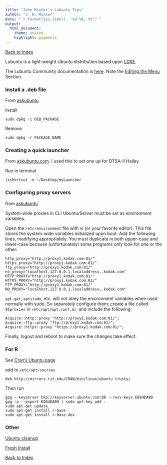 ```yaml
---
title: "John Minter's Lubuntu Tips"
author: "J. R. Minter"
date: "`r format(Sys.time(), '%d %B, %Y')`"
output:
  html_document:
    theme: united
    highlight: pygments
---
```


[Back to Index](../README.html)

Lubuntu is a light-weight Ubuntu distribution based upon [LDXE](http://wiki.lxde.org/en/Main_Page).

The Lubuntu Community documentation is [here](https://help.ubuntu.com/community/Lubuntu/Documentation). Note the [Editing the Menu](https://help.ubuntu.com/community/Lubuntu/Documentation/EditingTheMenu) Section.

### Install a .deb file

From [askubuntu](http://
askubuntu.com/questions/40779/how-do-i-install-a-deb-file-via-the-command-line)

Install

```
sudo dpkg -i DEB_PACKAGE
```

Remove

```
sudo dpkg -r PACKAGE_NAME
```
### Creating a quick launcher

From [askubuntu.com](http://askubuntu.com/questions/466395/how-can-i-create-a-quick-launcher-in-lubuntu). I used this to set one up for DTSA-II Halley.

Run in terminal

```
lxshortcut -o ~/Desktop/myLauncher
```

### Configuring proxy servers

from [askubuntu]( http://askubuntu.com/questions/175172/how-do-i-configure-proxies-in-ubuntu-server-or-minimal-cli-ubuntu)


 System-wide proxies in CLI Ubuntu/Server must be set as environment variables.

 Open the ``/etc/environment`` file with vi (or your favorite editor). This file stores the system-wide variables initialized upon boot. Add the following lines, modifying appropriately. You must duplicate in both upper-case and lower-case because (unfortunately) some programs only look for one or the other:
 
```
http_proxy="http://proxy1.kodak.com:81/"    
https_proxy="http://proxy1.kodak.com:81/"    
ftp_proxy="http://proxy1.kodak.com:81/"    
no_proxy="localhost,127.0.0.1,localaddress,.kodak.com"    
HTTP_PROXY="http://proxy1.kodak.com:81/"    
HTTPS_PROXY="http://proxy1.kodak.com:81/"    
FTP_PROXY="http://proxy1.kodak.com:81/"    
NO_PROXY="localhost,127.0.0.1,localaddress,.kodak.com"    
``` 
 
 
 ``apt-get``, ``aptitude``, etc. will not obey the environment variables when used normally with sudo. So separately configure them; create a file called ``95proxies`` in ``/etc/apt/apt.conf.d/``, and include the following:

```
Acquire::http::proxy "http://proxy1.kodak.com:81/";
Acquire::ftp::proxy "ftp://proxy1.kodak.com:81/";
Acquire::https::proxy "https://proxy1.kodak.com:81/";
```
 
Finally, logout and reboot to make sure the changes take effect.

### For R

See [Cran's Ubuntu page](http://cran.rstudio.com/bin/linux/ubuntu/)

add to ``/etc/apt/sources``

```
deb http://mirrors.rit.edu/CRAN/bin/linux/ubuntu trusty/
```

Then run
```
gpg --keyserver hkp://keyserver.ubuntu.com:80 --recv-keys E084DAB9
gpg -a --export E084DAB9 | sudo apt-key add -
sudo apt-get update
sudo apt-get install r-base
sudo apt-get install r-base-dev
```

### Other

[Ubuntu cleanup](http://www.stchman.com/cleanup.html)
 
 
[Fresh Install](http://www.noah.org/wiki/Ubuntu_Fresh_Install)


[Back to Index](../README.html)
